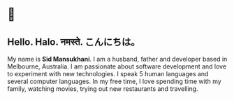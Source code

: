 # 👋
## Hello. Halo. नमस्ते. こんにちは。
My name is **Sid Mansukhani**. I am a husband, father and developer based in Melbourne, Australia. I am passionate about software development and love to experiment with new technologies. I speak 5 human languages and several computer languages. In my free time, I love spending time with my family, watching movies, trying out new restaurants and travelling.